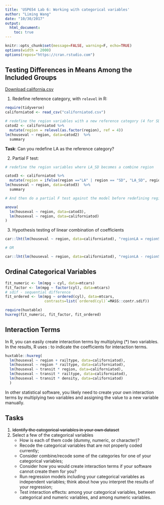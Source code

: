 ```yaml
---
title: 'USP654 Lab 6: Working with categorical variables'
author: "Liming Wang"
date: "10/30/2017"
output: 
  html_document:
    toc: true
---
```


```r
knitr::opts_chunk$set(message=FALSE, warning=F, echo=TRUE)
options(width = 2000)
options(repos="https://cran.rstudio.com")
```

## Testing Differences in Means Among the Included Groups

[Download california.csv](californiatod.csv)

1. Redefine reference category, with `relevel` in R:
```r
require(tidyverse)
californiatod <- read_csv("californiatod.csv")

# redefine the region variables with a new reference category (4 for SD)
catod2 <- californiatod %>% 
  mutate(region = relevel(as.factor(region), ref = 4))
lm(houseval ~ region, data=catod2)  %>% 
  summary
```

**Task**: Can you redefine LA as the reference category?

2. Partial F test:

```r
# redefine the region variables where LA_SD becomes a combine region

catod3 <- californiatod %>% 
  mutate(region = ifelse(region =="LA" | region == "SD", "LA_SD", region))
lm(houseval ~ region, data=catod3)  %>% 
  summary

# And then do a partial F test against the model before redefining region

anova(
  lm(houseval ~ region, data=catod3),
  lm(houseval ~ region, data=californiatod)
)
```

3. Hypothesis testing of linear combination of coefficients

```r
car::lht(lm(houseval ~ region, data=californiatod), "regionLA = regionSD")

# OR

car::lht(lm(houseval ~ region, data=californiatod), "regionLA - regionSD = 0")
```

## Ordinal Categorical Variables

```r
fit_numeric <- lm(mpg ~ cyl, data=mtcars)
fit_factor <- lm(mpg ~ factor(cyl), data=mtcars)
# sdif - sequential difference
fit_ordered <- lm(mpg ~ ordered(cyl), data=mtcars, 
                  contrasts=list(`ordered(cyl)`=MASS::contr.sdif)) 

require(huxtable)
huxreg(fit_numeric, fit_factor, fit_ordered)
```

## Interaction Terms

In R, you can easily create interaction terms by multiplying (*) two variables. In the results, R uses : to indicate the coefficients for interaction terms.

```r
huxtable::huxreg(
  lm(houseval ~ region + railtype, data=californiatod),
  lm(houseval ~ region * railtype, data=californiatod),
  lm(houseval ~ transit * region, data=californiatod),
  lm(houseval ~ transit * railtype, data=californiatod),
  lm(houseval ~ transit * density, data=californiatod)
  )
```

In other statistical software, you likely need to create your own interaction terms by multiplying two variables and assigning the value to a new variable manually.

## Tasks

1. ~~Identify the categorical variables in your own dataset~~
2. Select a few of the categorical variables
    - How is each of them code (dummy, numeric, or character)?
    - Recode the categorical variables that are not properly coded currently;
    - Consider combine/recode some of the categories for one of your categorical variables;
    - Consider how you would create interaction terms if your software cannot create them for you?
    - Run regression models including your categorical variables as independent variables; think about how you interpret the results of your regression;
    - Test interaction effects: among your categorical variables, between categorical and numeric variables, and among numeric variables.


